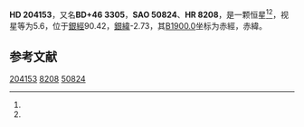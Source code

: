 {{Starbox begin
| name = HD 204153
}}
{{Starbox observe
| epoch = [[J2000.0|J2000.0]]
| constell = {{星座名待查}}<ref name=SIMBAD>{{cite web
 | url=http://simbad.u-strasbg.fr/simbad/sim-id?Ident=HR+8208
 | title=Pulsating variable Star
 | publisher=Centre de Données astronomiques de Strasbourg
 | work=SIMBAD
 | accessdate=2012-07-13
 | archive-date=2019-07-28
 | archive-url=https://web.archive.org/web/20190728155212/http://simbad.u-strasbg.fr/simbad/sim-id%3FIdent%3DHR%2B8208
 | dead-url=no
 }}</ref><ref name=DATA>{{cite web
 | url=http://vizier.u-strasbg.fr/viz-bin/VizieR-5?-out.add=.&-source=5050&-corr=PK=HR&-out.max=9999&HR=8208
 | title=VizieR Detailed Page
 | accessdate=2012-07-13
 | archive-date=2016-03-05
 | archive-url=https://web.archive.org/web/20160305002346/http://vizier.u-strasbg.fr/viz-bin/VizieR-5?-out.add=.&-source=5050&-corr=PK=HR&-out.max=9999&HR=8208
 | dead-url=no
 }}</ref>
| 星官 = 
| ra = {{RA|21|25|19.6}}<ref name=SIMBAD /><ref name=DATA />
| dec = {{DEC|+46|42|52}}<ref name=SIMBAD /><ref name=DATA />
| appmag_v = 5.6<ref name=SIMBAD /><ref name=DATA />
}}
{{Starbox character
| class = F0V<ref name=SIMBAD /><ref name=DATA />
| b-v = 0.32<ref name=SIMBAD /><ref name=DATA />
| u-b = -0.01<ref name=SIMBAD /><ref name=DATA />
| r-i = <ref name=SIMBAD /><ref name=DATA />
| variable = 
}}
{{Starbox astrometry
| radial_v = -0.01
| prop_mo_ra = 1
| parallax = 0.039
| p_error = 
}}
{{Starbox catalog
| names =BD+46 3305，[[SAO星表|SAO]] 50824，[[HD星表|HD]] 204153，[[HR星表|HR]] 8208}}
{{Starbox reference |Simbad=HR+8208}}
{{Starbox end}}

'''HD 204153'''，又名'''BD+46 3305'''，'''SAO 50824'''、'''HR 8208'''，是一颗恒星<ref name=SIMBAD /><ref name=DATA />，视星等为5.6，位于[[銀道座標系|銀經]]90.42，[[銀道座標系|銀緯]]-2.73，其[[B1900.0|B1900.0]]坐标为赤經{{RA|21|21|39.2}}，赤緯{{DEC|+46|-2.73|52}}。

== 参考文献 ==
{{reflist}}

{{star-stub}}

[[Category:HD和HDE天體|204153]]
[[Category:HR天體|8208]]
[[Category:SAO天體|50824]]